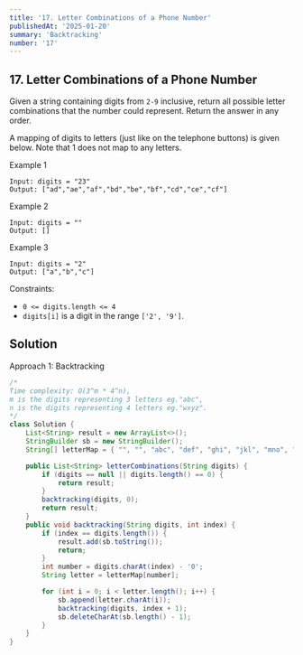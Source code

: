 ```yaml
---
title: '17. Letter Combinations of a Phone Number'
publishedAt: '2025-01-20'
summary: 'Backtracking'
number: '17'
---
```


## 17. Letter Combinations of a Phone Number

Given a string containing digits from `2-9` inclusive, return all possible letter combinations that the number could represent. Return the answer in any order.

A mapping of digits to letters (just like on the telephone buttons) is given below. Note that 1 does not map to any letters.


Example 1
`````
Input: digits = "23"
Output: ["ad","ae","af","bd","be","bf","cd","ce","cf"]
`````

Example 2
`````
Input: digits = ""
Output: []
`````

Example 3
`````
Input: digits = "2"
Output: ["a","b","c"]
`````


Constraints:

- `0 <= digits.length <= 4`
- `digits[i]` is a digit in the range `['2', '9']`.


## Solution
Approach 1: Backtracking
````JAVA
/* 
Time complexity: O(3^m * 4^n), 
m is the digits representing 3 letters eg."abc",
n is the digits representing 4 letters eg."wxyz".
*/
class Solution {
    List<String> result = new ArrayList<>();
    StringBuilder sb = new StringBuilder();
    String[] letterMap = { "", "", "abc", "def", "ghi", "jkl", "mno", "pqrs", "tuv", "wxyz"};

    public List<String> letterCombinations(String digits) {
        if (digits == null || digits.length() == 0) {
            return result;
        }    
        backtracking(digits, 0);
        return result;   
    }
    public void backtracking(String digits, int index) {
        if (index == digits.length()) {
            result.add(sb.toString());
            return;
        }
        int number = digits.charAt(index) - '0';
        String letter = letterMap[number];

        for (int i = 0; i < letter.length(); i++) {
            sb.append(letter.charAt(i));
            backtracking(digits, index + 1);
            sb.deleteCharAt(sb.length() - 1);
        }
    }
}
````